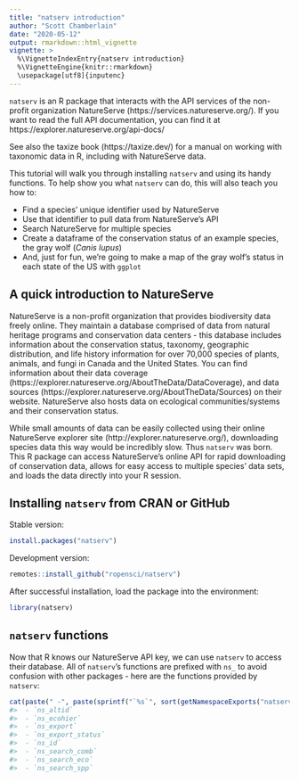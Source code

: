 ```yaml
---
title: "natserv introduction"
author: "Scott Chamberlain"
date: "2020-05-12"
output: rmarkdown::html_vignette
vignette: >
  %\VignetteIndexEntry{natserv introduction}
  %\VignetteEngine{knitr::rmarkdown}
  \usepackage[utf8]{inputenc}
---
```




`natserv` is an R package that interacts with the API services of the non-profit organization NatureServe (https://services.natureserve.org/). If you want to read the full API documentation, you can find it at https://explorer.natureserve.org/api-docs/

See also the taxize book (https://taxize.dev/) for 
a manual on working with taxonomic data in R, including with NatureServe data.

This tutorial will walk you through installing `natserv` and using its handy functions. To help show you what `natserv` can do, this will also teach you how to:

* Find a species' unique identifier used by NatureServe 
* Use that identifier to pull data from NatureServe's API
* Search NatureServe for multiple species
* Create a dataframe of the conservation status of an example species, the gray wolf (*Canis lupus*)
* And, just for fun, we're going to make a map of the gray wolf's status in each state of the US with `ggplot`


## A quick introduction to NatureServe

NatureServe is a non-profit organization that provides biodiversity data freely online. 
They maintain a database comprised of data from natural heritage programs and conservation data centers - this database includes information about the conservation status, taxonomy, geographic distribution, and life history information for over 70,000 species of plants, animals, and fungi in Canada and the United States.
You can find information about their data coverage (https://explorer.natureserve.org/AboutTheData/DataCoverage), and data sources (https://explorer.natureserve.org/AboutTheData/Sources) on their website. NatureServe also hosts data on ecological communities/systems and their conservation status.  

While small amounts of data can be easily collected using their online NatureServe explorer site (http://explorer.natureserve.org/), downloading species data this way would be incredibly slow. 
Thus `natserv` was born. 
This R package can access NatureServe's online API for rapid downloading of conservation data, allows for easy access to multiple species' data sets, and  loads the data directly into your R session. 

## Installing `natserv` from CRAN or GitHub

Stable version:


```r
install.packages("natserv")
```

Development version:


```r
remotes::install_github("ropensci/natserv")
```

After successful installation, load the package into the environment:


```r
library(natserv)
```

## `natserv` functions

Now that R knows our NatureServe API key, we can use `natserv` to access their database.
All of `natserv`'s functions are prefixed with `ns_` to avoid confusion with other packages - here are the functions provided by `natserv`:


```r
cat(paste(" -", paste(sprintf("`%s`", sort(getNamespaceExports("natserv"))), collapse = "\n - ")))
#>  - `ns_altid`
#>  - `ns_ecohier`
#>  - `ns_export`
#>  - `ns_export_status`
#>  - `ns_id`
#>  - `ns_search_comb`
#>  - `ns_search_eco`
#>  - `ns_search_spp`
```

